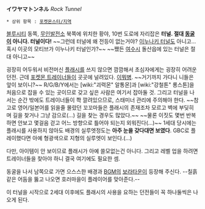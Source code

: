 '''イワヤマトンネル''' ''Rock Tunnel''

 * 상위 항목 : [[포켓몬스터/지역]]

[[블루시티]] 동쪽, [[무인발전소]] 북쪽에 위치한 황야, 10번 도로에 자리잡은 '''터널. 절대 [[동굴]]이 아니다. 터널이다!''' ~~그런데 터널에 왜 전등이 없는거야? [[이누나키 터널]]도 아니고... 혹시 이곳의 모티브가 이누나키 터널인가?~~ ~~쨌든 [[여수시]] 돌산읍에 있는 터널은 절대 아니고~~

굉장히 어두워서 비전머신 [[플래시]]를 쓰지 않으면 깜깜해서 초심자에게는 굉장히 어려운 던전. 근데 [[포켓몬 트레이너]]들이 곳곳에 널려있다. [[이뭐병]]. ~~거기까지 가다니 니들은 앞이 보이니?~~ R/G/B/Y에서는 [wiki:"괴력몬" 알통몬]과 [wiki:"강철톤" 롱스톤]을 처음으로 잡을 수 있는 곳이므로 갖고 싶은 사람은 여기서 잡아둘 것. 그리고 터널을 나서는 순간 밖에도 트레이너들이 쫙 깔려있으므로, 스태미너 관리에 주의해야 한다.
~~참고로 영어/일본어를 읽을줄 몰랐던 꼬꼬마들은 플래시의 존재조차 모르고 벽에 부딪히며 길을 찾거나 그냥 감으로(...) 길을 찾는 경우도 많았다.~~
~~물론 이짓도 몇번 반복하면 안보고 몇걸음 걷고 어느 방향으로 틀어야 되는지 외워진다(...)~~
1세대 당시에는 플래시를 사용하지 않아도 배경의 실루엣정도는 '''아주 눈을 갖다대면 보였다'''. GBC로 플레이했다면 아예 형광색으로 지형의 실루엣이 보인다.(…)

다만, 아이템이 안 보이므로 플래시가 아예 쓸모없는건 아니다. 그리고 레벨 업을 하려면 트레이너들을 찾아야 하니 결국 여기에도 필요한 셈.

동굴을 나서 남쪽으로 가면 으스스한 배경과 [[BGM]]의 [[보라타운]]이 등장해 주신다. --칠흙같은 어둠을 뚫고 나오면 호러마을이 플레이어를 맞아준다.--

이 터널을 시작으로 2세대 이후에도 플래시의 사용을 요하는 던전들이 꼭 하나둘씩은 나오게 된다.
